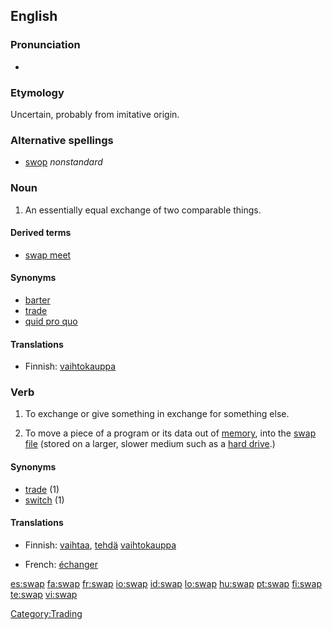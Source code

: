 {{wikipedia}}
==English==

===Pronunciation===
* {{audio|en-us-swap.ogg|Audio (US)}}
*: {{rhymes|ɒp}}

===Etymology===
Uncertain, probably from imitative origin.

===Alternative spellings===
* [[swop]]  ''nonstandard''

===Noun===
{{en-noun}}

# An essentially equal exchange of two comparable things.

====Derived terms====
* [[swap meet]]

====Synonyms====
* [[barter]]
* [[trade]]
* [[quid pro quo]]

====Translations====
{{trans-top|en equal exchange}}
* Finnish: [[vaihtokauppa]]
{{trans-mid}}
{{trans-bottom}}

===Verb===
{{en-verb|swaps|swapping|swapped}}

# To exchange or give something in exchange for something else.
# {{computing|always with "out"}} To move a piece of a program or its data out of [[memory]], into the [[swap file]] (stored on a larger, slower medium such as a [[hard drive]].)

====Synonyms====
* [[trade]] (1)
* [[switch]] (1)

====Translations====
{{trans-top|exchange or give (something) in exchange for}}
* Finnish: [[vaihtaa]], [[tehdä]] [[vaihtokauppa]]
{{trans-mid}}
* French: [[échanger]]
{{trans-bottom}}

[[Category:Trading]]

[[es:swap]]
[[fa:swap]]
[[fr:swap]]
[[io:swap]]
[[id:swap]]
[[lo:swap]]
[[hu:swap]]
[[pt:swap]]
[[fi:swap]]
[[te:swap]]
[[vi:swap]]